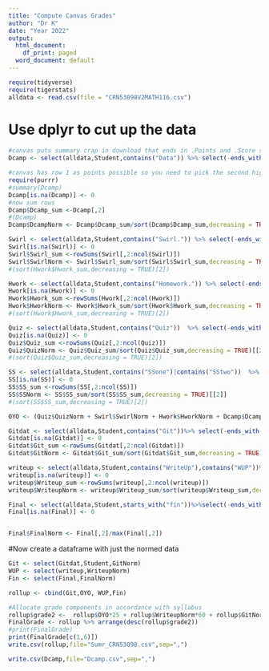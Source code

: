 ```yaml
---
title: "Compute Canvas Grades"
author: "Dr K"
date: "Year 2022"
output:
  html_document:
    df_print: paged
  word_document: default
---
```


```r
require(tidyverse)
require(tigerstats)
alldata <- read.csv(file = "CRN53098V2MATH116.csv")

```

# Use dplyr to cut up the data

```r
#canvas puts summary crap in download that ends in .Points and .Score so it gets removed with select(-ends_with) 
Dcamp <- select(alldata,Student,contains("Data")) %>% select(-ends_with(".Points"))%>% select(-ends_with(".Score")) %>% select(-contains("Swirl"))
```



```r
#canvas has row 1 as points possible so you need to pick the second highest point to get the highest student score
require(purrr)
#summary(Dcamp)
Dcamp[is.na(Dcamp)] <- 0
#now sum rows
Dcamp$Dcamp_sum <-Dcamp[,2] 
#(Dcamp)
Dcamp$DcampNorm <- Dcamp$Dcamp_sum/sort(Dcamp$Dcamp_sum,decreasing = TRUE)[[2]]
```


```r
Swirl <- select(alldata,Student,contains("Swirl.")) %>% select(-ends_with(".Points"))%>% select(-ends_with(".Score"))
Swirl[is.na(Swirl)] <- 0
Swirl$Swirl_sum <-rowSums(Swirl[,2:ncol(Swirl)]) 
Swirl$SwirlNorm <- Swirl$Swirl_sum/sort(Swirl$Swirl_sum,decreasing = TRUE)[[2]]
#(sort(Hwork$Hwork_sum,decreasing = TRUE)[2])
```



```r
Hwork <- select(alldata,Student,contains("Homework.")) %>% select(-ends_with(".Points"))%>% select(-ends_with(".Score"))
Hwork[is.na(Hwork)] <- 0
Hwork$Hwork_sum <-rowSums(Hwork[,2:ncol(Hwork)]) 
Hwork$HworkNorm <- Hwork$Hwork_sum/sort(Hwork$Hwork_sum,decreasing = TRUE)[[2]]
#(sort(Hwork$Hwork_sum,decreasing = TRUE)[2])
```

```r
Quiz <- select(alldata,Student,contains("Quiz"))  %>% select(-ends_with(".Points"))%>% select(-ends_with(".Score"))
Quiz[is.na(Quiz)] <- 0
Quiz$Quiz_sum <-rowSums(Quiz[,2:ncol(Quiz)]) 
Quiz$QuizNorm <- Quiz$Quiz_sum/sort(Quiz$Quiz_sum,decreasing = TRUE)[[2]]
#(sort(Quiz$Quiz_sum,decreasing = TRUE)[2])
```

```r
SS <- select(alldata,Student,contains("SSone")|contains("SStwo"))  %>% select(-ends_with(".Points"))%>% select(-ends_with(".Score"))
SS[is.na(SS)] <- 0
SS$SS_sum <-rowSums(SS[,2:ncol(SS)]) 
SS$SSNorm <- SS$SS_sum/sort(SS$SS_sum,decreasing = TRUE)[[2]]
#(sort(SS$SS_sum,decreasing = TRUE)[2])

```



```r
OYO <- (Quiz$QuizNorm + Swirl$SwirlNorm + Hwork$HworkNorm + Dcamp$DcampNorm)/4
```

```r
Gitdat <- select(alldata,Student,contains("Git"))%>% select(-ends_with(".Points"))%>% select(-ends_with(".Score"))%>% select(-contains("DataCamp"))
Gitdat[is.na(Gitdat)] <- 0
Gitdat$Git_sum <-rowSums(Gitdat[,2:ncol(Gitdat)]) 
Gitdat$GitNorm <- Gitdat$Git_sum/sort(Gitdat$Git_sum,decreasing = TRUE)[[2]]
```
```r
writeup <- select(alldata,Student,contains("WriteUp"),contains("WUP"))%>% select(-ends_with(".Points"))%>% select(-ends_with(".Score"))
writeup[is.na(writeup)] <- 0
writeup$Writeup_sum <-rowSums(writeup[,2:ncol(writeup)])
writeup$WriteupNorm <- writeup$Writeup_sum/sort(writeup$Writeup_sum,decreasing = TRUE)[[2]]
```

```r
Final <- select(alldata,Student,starts_with("fin"))%>%select(-ends_with(".Points"))%>% select(-ends_with(".Score"))
Final[is.na(Final)] <- 0


Final$FinalNorm <- Final[,2]/max(Final[,2])
```

  

#Now create a dataframe with just the normed data

```r
Git <- select(Gitdat,Student,GitNorm)
WUP <- select(writeup,WriteupNorm)
Fin <- select(Final,FinalNorm)

rollup <- cbind(Git,OYO, WUP,Fin)
```

```r
#Allocate grade components in accordance with syllabus
rollup$grade2 <-  rollup$OYO*25 + rollup$WriteupNorm*60 + rollup$GitNorm*5 + rollup$FinalNorm*20 
FinalGrade <- rollup %>% arrange(desc(rollup$grade2))
#print(FinalGrade)
print(FinalGrade[c(1,6)])
write.csv(rollup,file="Sumr_CRN53098.csv",sep=",")
```

```r
write.csv(Dcamp,file="Dcamp.csv",sep=",")
```  


